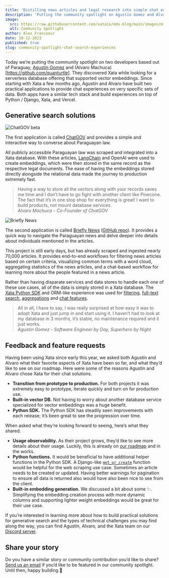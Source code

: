 ```yaml
---
title: 'Distilling news articles and legal research into simple chat experiences'
description: 'Putting the community spotlight on Agustín Gomez and Alvaro Machuca, two developers based in Paraguay building real world applications for conversational search with your data.'
image:
  src: https://raw.githubusercontent.com/xataio/mdx-blog/main/images/min-database-indexing.png
  alt: Community Spotlight
author: Alex Francoeur
date: 10-12-2023
published: true
slug: community-spotlight-chat-search-experiences
---
```


Today we’re putting the community spotlight on two developers based out of Paraguay, [Agustín Gomez](https://github.com/gomezag) and (Alvaro Machuca)\[https://github.com/quanturtle]. They discovered Xata while looking for a serverless database offering that supported vector embeddings. Since starting with Xata a few months ago, Agustín and Alvaro have built two practical applications to provide chat experiences on very specific sets of data. Both apps have a similar tech stack and build experiences on top of Python / Django, Xata, and Vercel.

## Generative search solutions

![ChatGOV beta](/images/cs_chatgov.png)

The first application is called [ChatGOV](https://www.chatgov.com.py/) and provides a simple and interactive way to converse about Paraguayan law.

All publicly accessible Paraguayan law was scraped and integrated into a Xata database. With these articles, [LangChain](https://xata.io/docs/integrations/langchain) and OpenAI were used to create embeddings, which were then stored in the same record as the respective legal documents. The ease of having the embeddings stored directly alongside the relational data made the journey to production extremely fast.

> Having a way to store all the vectors along with your records saves me time and I don’t have to go fight with another client like Pinecone. The fact that it’s in one stop shop for everything is great! I want to build products, not mount database services.\
> _Alvaro Machuca - Co-Founder of ChatGOV_

![Briefly News](/images/cs_briefly_news.png)

The second application is called [Briefly News](https://briefly-news.vercel.app/) ([GitHub repo](https://github.com/gomezag/briefly-news)). It provides a quick way to navigate the Paraguayan news and delve deeper into details about individuals mentioned in the articles.

This project is still early days, but has already scraped and ingested nearly 70,000 articles. It provides end-to-end workflows for filtering news articles based on certain criteria, visualizing common terms with a word cloud, aggregating statistics of the news articles, and a chat-based workflow for learning more about the people featured in a news article.

Rather than having disparate services and data stores to handle each one of these use cases, all of the data is simply stored in a Xata database. The [Xata Python SDK](https://xata.io/docs/sdk/python/overview) and ORM-like experience was used for [filtering](https://xata.io/docs/sdk/filtering), [full-text search](https://xata.io/docs/sdk/search), [aggregations](https://xata.io/docs/sdk/aggregate) and [chat features](https://xata.io/docs/sdk/ask).

> All in all, I have to say, I was really surprised at how easy it was to adopt Xata and just jump in and start using it. I haven’t had to look at my database in 3 months, it’s stable, no maintenance required and it just works.\
> _Agustín Gomez - Software Engineer by Day, Superhero by Night_

## Feedback and feature requests

Having been using Xata since early this year, we asked both Agustín and Alvaro what their favorite aspects of Xata have been so far, and what they’d like to see on our roadmap. Here were some of the reasons Agustín and Alvaro chose Xata for their chat solutions.

- **Transition from prototype to production.** For both projects it was extremely easy to prototype, iterate quickly and turn on for production use.
- **Built-in vector DB.** Not having to worry about another database service specialized for vector embeddings was a huge benefit.
- **Python SDK.** The Python SDK has steadily seen improvements with each release; it’s been great to see the progression over time.

When asked what they’re looking forward to seeing, here’s what they shared.

- **Usage observability.** As their project grows, they’d like to see more details about their usage. Luckily, this is already on [our roadmap](https://xata.io/roadmap) and in the works.
- **Python functions.** It would be beneficial to have additional helper functions in the Python SDK. A Django-like [`get_or_create`](https://docs.djangoproject.com/en/4.2/ref/models/querysets/#get-or-create) function would be helpful for the web scraping use case. Sometimes an article needs to be created or updated. Having better warnings for pagination to ensure all data is returned also would have also been nice to see from the client.
- **Built-in embedding generation.** We discussed a bit about some ✨. Simplifying the embedding creation process with more dynamic columns and supporting lighter weight embeddings would be great for their use case.

If you’re interested in learning more about how to build practical solutions for generative search and the types of technical challenges you may find along the way, you can find Agustín, Alvaro, and the Xata team on our [Discord server](https://xata.io/discord).

## Share your story

Do you have a similar story or community contribution you’d like to share? [Send us an email](mailto:communityspotlight@xata.io) if you’d like to be featured in our community spotlight.
Until then, happy building 🦋
